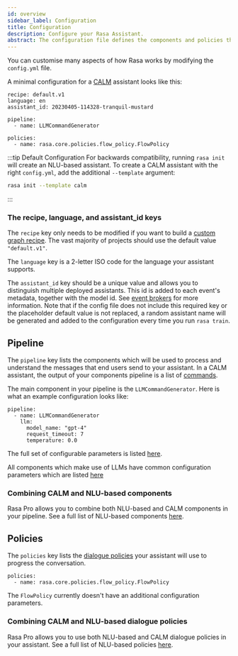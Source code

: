 ```yaml
---
id: overview
sidebar_label: Configuration
title: Configuration
description: Configure your Rasa Assistant.
abstract: The configuration file defines the components and policies that your model will use to make predictions based on user input.
---
```



You can customise many aspects of how Rasa works by modifying the `config.yml` file. 

A minimal configuration for a [CALM](../calm.mdx) assistant looks like this:

```yaml-rasa title="config.yml"
recipe: default.v1
language: en
assistant_id: 20230405-114328-tranquil-mustard

pipeline:
  - name: LLMCommandGenerator

policies:
  - name: rasa.core.policies.flow_policy.FlowPolicy
```

:::tip Default Configuration
For backwards compatibility, running `rasa init` will create an NLU-based assistant.
To create a CALM assistant with the right `config.yml`, add the 
additional `--template` argument:

```bash
rasa init --template calm
```

:::

### The recipe, language, and assistant_id keys

The `recipe` key only needs to be modified if you want to build a [custom graph recipe](./graph-recipe.mdx).
The vast majority of projects should use the default value `"default.v1"`. 

The `language` key is a 2-letter ISO code for the language your assistant supports.

The `assistant_id` key should be a unique value and allows you to distinguish multiple
deployed assistants.
This id is added to each event's metadata, together with the model id.
See [event brokers](../production/event-brokers.mdx) for more information.
Note that if the config file does not include this required key or the placeholder default value 
is not replaced, a random assistant name will be generated and added to the configuration 
every time you run `rasa train`.



## Pipeline 

The `pipeline` key lists the components which will be used to process and understand the messages
that end users send to your assistant. 
In a CALM assistant, the output of your components pipeline is a list of [commands](../dialogue-understanding.mdx).

The main component in your pipeline is the `LLMCommandGenerator`.
Here is what an example configuration looks like:

```yaml-rasa title="config.yml"
pipeline:
  - name: LLMCommandGenerator
    llm:
      model_name: "gpt-4"
      request_timeout: 7
      temperature: 0.0
```

The full set of configurable parameters is listed [here](../dialogue-understanding.mdx).

All components which make use of LLMs have common configuration parameters which are listed [here](../llm-configuration.mdx)


### Combining CALM and NLU-based components

<RasaProLabel />

Rasa Pro allows you to combine both NLU-based and CALM components in your pipeline. 
See a full list of NLU-based components [here](../nlu-based-assistants/components.mdx).

## Policies

The `policies` key lists the [dialogue policies](../policies.mdx) your assistant will use 
to progress the conversation. 

```yaml-rasa title="config.yml"
policies:
  - name: rasa.core.policies.flow_policy.FlowPolicy
```

The `FlowPolicy` currently doesn't have an additional configuration parameters.

### Combining CALM and NLU-based dialogue policies

<RasaProLabel />

Rasa Pro allows you to use both NLU-based and CALM dialogue policies in your assistant. 
See a full list of NLU-based policies [here](../nlu-based-assistants/policies.mdx).
